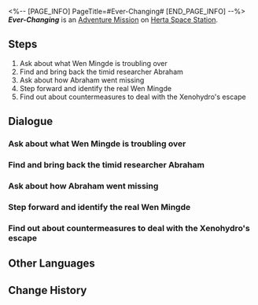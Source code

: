 <%-- [PAGE_INFO]
PageTitle=#Ever-Changing#
[END_PAGE_INFO] --%>
{{Stub|Dialogue.}}
{{Mission Infobox
|id            = 2000102
|title         = 
|image         = <!--Mission Ever-Changing.png-->
|type          = Adventure
|event_name    = 
|chapter       = 
|requirements  = [[Adventure Mission]] ''[[Ever-Changing]]'' completed
|summary       = <!--official mission summary from Fate's Atlas-->
|characters    = Abraham; Trailblazer; Wen Mingde
|startLocation = [[Herta Space Station]] - [[Base Zone]]
|world         = Herta Space Station
|area          = Base Zone
|prev          = 
|next          = 
|rewards       = Trailblaze EXP*250; Stellar Jade*40; Hertareum*50; Sparse Aether*8; Credit*10,000
}}
'''''Ever-Changing''''' is an [[Adventure Mission]] on [[Herta Space Station]].

==Steps==
# Ask about what Wen Mingde is troubling over
# Find and bring back the timid researcher Abraham
# Ask about how Abraham went missing
# Step forward and identify the real Wen Mingde
# Find out about countermeasures to deal with the Xenohydro's escape

<!--
==Gameplay Notes==

--><!--
==Trial Character==

-->
==Dialogue==
{{Stub Dialogue}}
{{Dialogue Start}}
:{{tx}}
{{Dialogue End}}

===Ask about what Wen Mingde is troubling over===
{{Mission Description|type=adventure|location=Base Zone|update|Wen Mingde, the leader of the Curio Collection Squad, is troubling over a runaway Curio &mdash; the Xenohydro. He has a mission that requires the help of a junior assistant like you. He needs you to bring back the missing researcher, Abraham.}}
{{Dialogue Start}}
:{{tx}}
{{Dialogue End}}

===Find and bring back the timid researcher Abraham===
{{Mission Description|type=adventure|location=Base Zone|update|The monsters are roaming in the cabin, and Abraham's life is at stake. His safety is the most urgent matter at the moment. Ask him about the details after the crisis has been averted.}}
{{Dialogue Start}}
:{{tx}}
{{Dialogue End}}

===Ask about how Abraham went missing===
{{Dialogue Start}}
:{{tx}}
{{Dialogue End}}

===Step forward and identify the real Wen Mingde===
{{Mission Description|type=adventure|location=Base Zone|update|This is a great play where identifying the real Wen Mingde is the main focal point. You were the one that has been cooperating with Wen Mingde and now you've become the key to solving this mystery.}}
{{Dialogue Start}}
:{{tx}}
{{Dialogue End}}

===Find out about countermeasures to deal with the Xenohydro's escape===
{{Mission Description|type=adventure|location=Base Zone|update|The Xenohydro escapes once again after the entire ruckus.<br />Maybe you'll run into it again somewhere unexpectedly in the future...}}
{{Dialogue Start}}
:{{tx}}
{{Dialogue End}}

==Other Languages==
{{Other Languages
|en   = Ever-Changing
|zhs  = 千面变相
|zht  = 千面變相
|ja   = 千面万相
|ko   = 천태만상
|es   = Cambio constante
|fr   = Changement éternel
|ru   = Постоянно меняющееся нечто
|th   = ปลอมตัวพันหน้า
|vi   = Trăm Ngàn Diện Mạo
|de   = Ständige Wechsel
|id   = Perubahan Seribu Wajah
|pt   = Em Constante Mudança
}}

==Change History==
{{Change History|1.0}}
